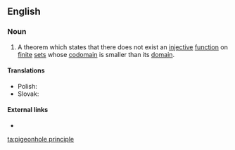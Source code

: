 ==English==

===Noun===
{{head|en|noun|head=the [[pigeonhole]] [[principle]]}} {{lb|en|singulare tantum}}

# {{lb|en|mathematics}} A theorem which states that there does not exist an [[injective]] [[function]] on [[finite]] [[set]]s whose [[codomain]] is smaller than its [[domain]].

====Translations====
{{trans-top|combinatorial theorem}}
{{trans-mid}}
* Polish: {{t|pl|zasada szufladkowa|f|alt=zasada szufladkowa (Dirichleta)}}
* Slovak: {{t|sk|Dirichletov princíp|m}}
{{trans-bottom}}

====External links====
* {{pedia}}

[[ta:pigeonhole principle]]